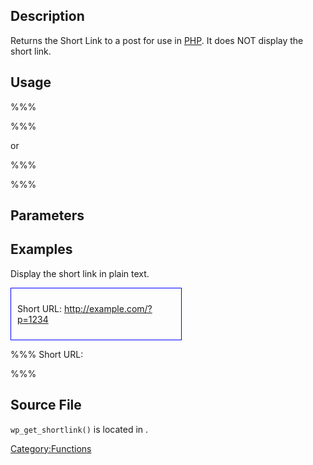 {{Languages|
{{en|Function_Reference/wp get shortlink}}
{{ja|関数リファレンス/wp get shortlink}}
}}

== Description ==

Returns the Short Link to a post for use in [[Glossary#PHP|PHP]]. It does NOT display the short link.

== Usage ==

%%% <?php $short_link = wp_get_shortlink(); ?> %%%

or

%%% <?php echo wp_get_shortlink(); ?> %%%

== Parameters ==
{{Parameter|$id|integer|A post or blog id.|optional|Default is 0, which means the current post or blog.}}
{{Parameter|$context|string|Whether the id is a 'blog' id, 'post' id, or 'media' id. If 'post', the post_type of the post is consulted. If 'query', the current query is consulted to determine the id and context.|optional|Default is 'post'.}}
{{Parameter|$allow_slugs|bool|Whether to allow post slugs in the shortlink.|optional|It is up to the plugin how and whether to honor this.}}

== Examples  ==
Display the short link in plain text.

<div style="border:1px solid blue; width:50%; padding:10px">Short URL: http://example.com/?p=1234</div>

%%% Short URL: <?php echo wp_get_shortlink(); ?> %%%

==Source File==
<tt>wp_get_shortlink()</tt> is located in {{Trac|wp-includes/link-template.php}}.

[[Category:Functions]]